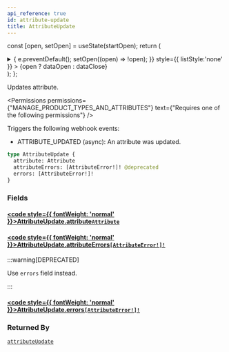 ```yaml
---
api_reference: true
id: attribute-update
title: AttributeUpdate
---
```






const [open, setOpen] = useState(startOpen);
return (
<details {...(open ? { open: true } : {})} className="details" style={{ border:'none', boxShadow:'none', background:'var(--ifm-background-color)' }}>
<summary
onClick={(e) => {
e.preventDefault();
setOpen((open) => !open);
}}
style={{ listStyle:'none' }} >
{open ? dataOpen : dataClose}
</summary>
{open && children}
</details>
);
};

Updates attribute.


<Permissions permissions={"MANAGE_PRODUCT_TYPES_AND_ATTRIBUTES"} text={"Requires one of the following permissions"} />


Triggers the following webhook events:

- ATTRIBUTE_UPDATED (async): An attribute was updated.

```graphql
type AttributeUpdate {
  attribute: Attribute
  attributeErrors: [AttributeError!]! @deprecated
  errors: [AttributeError!]!
}
```

### Fields

#### [<code style={{ fontWeight: 'normal' }}>AttributeUpdate.<b>attribute</b></code>](#)<Bullet />[`Attribute`](../../../api-reference/attributes/objects/attribute.mdx) <Badge class="badge badge--secondary" text="object"/> <Badge class="badge badge--secondary" text="attributes"/>

#### [<code style={{ fontWeight: 'normal' }}>AttributeUpdate.<b>attributeErrors</b></code>](#)<Bullet />[`[AttributeError!]!`](../../../api-reference/attributes/objects/attribute-error.mdx) <Badge class="badge badge--deprecated badge--secondary" text="deprecated"/> <Badge class="badge badge--secondary" text="non-null"/> <Badge class="badge badge--secondary" text="object"/> <Badge class="badge badge--secondary" text="attributes"/>

:::warning[DEPRECATED]

Use `errors` field instead.

:::

#### [<code style={{ fontWeight: 'normal' }}>AttributeUpdate.<b>errors</b></code>](#)<Bullet />[`[AttributeError!]!`](../../../api-reference/attributes/objects/attribute-error.mdx) <Badge class="badge badge--secondary" text="non-null"/> <Badge class="badge badge--secondary" text="object"/> <Badge class="badge badge--secondary" text="attributes"/>

### Returned By

[`attributeUpdate`](../../../api-reference/attributes/mutations/attribute-update.mdx) <Badge class="badge badge--secondary" text="mutation"/>

